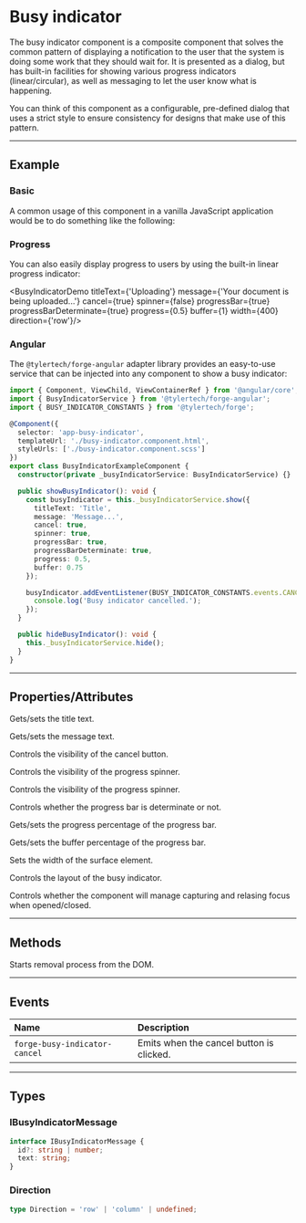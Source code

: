 
<PageSection>

# Busy indicator

The busy indicator component is a composite component that solves the common pattern of displaying a notification to the user that the system is doing some work
that they should wait for. It is presented as a dialog, but has built-in facilities for showing various progress indicators (linear/circular), as well as messaging
to let the user know what is happening.

You can think of this component as a configurable, pre-defined dialog that uses a strict style to ensure consistency for designs that make use of this pattern.

</PageSection>

---

<PageSection>

## Example

### Basic

A common usage of this component in a vanilla JavaScript application would be to do something like the following:

<LiveDemo 
dense 
codeTs={BusyIndicatorDefaultCodeTs()}>
  <BusyIndicatorDemo/>
</LiveDemo>

### Progress

You can also easily display progress to users by using the built-in linear progress indicator:

<LiveDemo 
dense 
codeTs={BusyIndicatorProgressCodeTs()}>
  <BusyIndicatorDemo
  titleText={'Uploading'}
  message={'Your document is being uploaded...'}
  cancel={true}
  spinner={false}
  progressBar={true}
  progressBarDeterminate={true}
  progress={0.5}
  buffer={1}
  width={400}
  direction={'row'}/>
</LiveDemo>

### Angular

The `@tylertech/forge-angular` adapter library provides an easy-to-use service that can be injected into any component to show a busy indicator:

```typescript expanded
import { Component, ViewChild, ViewContainerRef } from '@angular/core';
import { BusyIndicatorService } from '@tylertech/forge-angular';
import { BUSY_INDICATOR_CONSTANTS } from '@tylertech/forge';

@Component({
  selector: 'app-busy-indicator',
  templateUrl: './busy-indicator.component.html',
  styleUrls: ['./busy-indicator.component.scss']
})
export class BusyIndicatorExampleComponent {
  constructor(private _busyIndicatorService: BusyIndicatorService) {}

  public showBusyIndicator(): void {
    const busyIndicator = this._busyIndicatorService.show({
      titleText: 'Title',
      message: 'Message...',
      cancel: true,
      spinner: true,
      progressBar: true,
      progressBarDeterminate: true,
      progress: 0.5,
      buffer: 0.75
    });

    busyIndicator.addEventListener(BUSY_INDICATOR_CONSTANTS.events.CANCEL, () => {
      console.log('Busy indicator cancelled.');
    });
  }

  public hideBusyIndicator(): void {
    this._busyIndicatorService.hide();
  }
}
```

</PageSection>

---

<PageSection>

## Properties/Attributes

<PropertyDef name="titleText" type="string" defaultValue="null">

Gets/sets the title text.
  
</PropertyDef>

<PropertyDef name="message" type="string" defaultValue="null">

Gets/sets the message text.
  
</PropertyDef>

<PropertyDef name="cancel" type="boolean" defaultValue="false">

Controls the visibility of the cancel button.
  
</PropertyDef>

<PropertyDef name="spinner" type="boolean" attr={false} defaultValue="true">

Controls the visibility of the progress spinner.
  
</PropertyDef>

<PropertyDef name="progressBar" type="boolean" attr={false} defaultValue="false">

Controls the visibility of the progress spinner.
  
</PropertyDef>

<PropertyDef name="progressBarDeterminate" type="boolean" attr={false} defaultValue="false">

Controls whether the progress bar is determinate or not.
  
</PropertyDef>

<PropertyDef name="progress" type="number" attr={false} defaultValue="0">

Gets/sets the progress percentage of the progress bar.
  
</PropertyDef>

<PropertyDef name="buffer" type="number" attr={false} defaultValue="0">

Gets/sets the buffer percentage of the progress bar.
  
</PropertyDef>

<PropertyDef name="width" type="number | 'auto'" attr={false} defaultValue="auto">

Sets the width of the surface element.
  
</PropertyDef>

<PropertyDef name="direction" type="Direction" defaultValue="'row'">

Controls the layout of the busy indicator.
  
</PropertyDef>

<PropertyDef name="manageFocus" type="boolean" defaultValue="true">

Controls whether the component will manage capturing and relasing focus when opened/closed.
  
</PropertyDef>

</PageSection>

---

<PageSection>

## Methods

<MethodDef name="hide(force?: boolean): void;">

Starts removal process from the DOM.

</MethodDef>

</PageSection>

---

<PageSection>

## Events

| Name                           | Description
| :------------------------------| :------------------
| `forge-busy-indicator-cancel`    | Emits when the cancel button is clicked.

</PageSection>

---

<PageSection>

## Types

### IBusyIndicatorMessage

```typescript
interface IBusyIndicatorMessage {
  id?: string | number;
  text: string;
}
```

### Direction

```ts
type Direction = 'row' | 'column' | undefined;
```

</PageSection>

